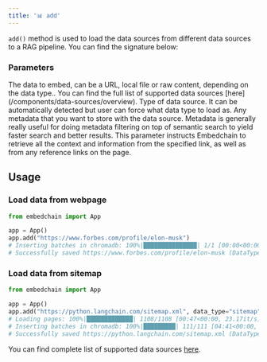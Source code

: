---
title: '📊 add'
---

`add()` method is used to load the data sources from different data sources to a RAG pipeline. You can find the signature below:

### Parameters

<ParamField path="source" type="str">
    The data to embed, can be a URL, local file or raw content, depending on the data type.. You can find the full list of supported data sources [here](/components/data-sources/overview).
</ParamField>
<ParamField path="data_type" type="str" optional>
    Type of data source. It can be automatically detected but user can force what data type to load as.
</ParamField>
<ParamField path="metadata" type="dict" optional>
    Any metadata that you want to store with the data source. Metadata is generally really useful for doing metadata filtering on top of semantic search to yield faster search and better results.
</ParamField>
<ParamField path="all_references" type="bool" optional>
    This parameter instructs Embedchain to retrieve all the context and information from the specified link, as well as from any reference links on the page.
</ParamField>

## Usage

### Load data from webpage

```python Code example
from embedchain import App

app = App()
app.add("https://www.forbes.com/profile/elon-musk")
# Inserting batches in chromadb: 100%|███████████████| 1/1 [00:00<00:00,  1.19it/s]
# Successfully saved https://www.forbes.com/profile/elon-musk (DataType.WEB_PAGE). New chunks count: 4
```

### Load data from sitemap

```python Code example
from embedchain import App

app = App()
app.add("https://python.langchain.com/sitemap.xml", data_type="sitemap")
# Loading pages: 100%|█████████████| 1108/1108 [00:47<00:00, 23.17it/s]
# Inserting batches in chromadb: 100%|█████████| 111/111 [04:41<00:00,  2.54s/it]
# Successfully saved https://python.langchain.com/sitemap.xml (DataType.SITEMAP). New chunks count: 11024
```

You can find complete list of supported data sources [here](/components/data-sources/overview).
